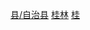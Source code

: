 [[Category:桂林区县|县/自治县]]
[[Category:广西民族自治县|桂林]]
[[Category:中国瑶族自治县|桂]]

{{catmore|恭城瑶族自治县|广西壮族自治区恭城瑶族自治县}}
